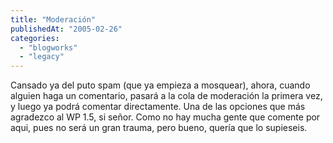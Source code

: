 ```yaml
---
title: "Moderación"
publishedAt: "2005-02-26"
categories: 
  - "blogworks"
  - "legacy"
---
```


Cansado ya del puto spam (que ya empieza a mosquear), ahora, cuando alguien haga un comentario, pasará a la cola de moderación la primera vez, y luego ya podrá comentar directamente. Una de las opciones que más agradezco al WP 1.5, si señor. Como no hay mucha gente que comente por aqui, pues no será un gran trauma, pero bueno, quería que lo supieseis.
